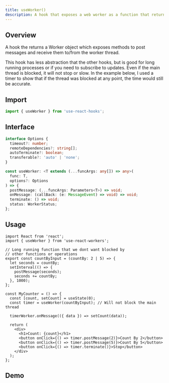 ```yaml
---
title: useWorker()
description: A hook that exposes a web worker as a function that returns a promise
---
```



## Overview

A hook the returns a Worker object which exposes methods to post messages and receive them to/from the worker thread.

This hook has less abstraction that the other hooks, but is good for long running processes or if you need to subscribe to updates.
Even if the main thread is blocked, it will not stop or slow. In the example below, I used a timer to show that if the thread
was blocked at any point, the time would still be accurate.

## Import

```ts
import { useWorker } from 'use-react-hooks';
```

## Interface

```ts
interface Options {
  timeout?: number;
  remoteDependencies?: string[];
  autoTerminate?: boolean;
  transferable?: 'auto' | 'none';
}

const useWorker: <T extends (...funcArgs: any[]) => any>(
  func: T,
  options?: Options
) => {
  postMessage: (...funcArgs: Parameters<T>) => void;
  onMessage: (callBack: (e: MessageEvent) => void) => void;
  terminate: () => void;
  status: WorkerStatus;
};
```

## Usage

```tsx
import React from 'react';
import { useWorker } from 'use-react-workers';

// Long running function that we dont want blocked by
// other functions or operations
export const countByInput = (countBy: 2 | 5) => {
  let seconds = countBy;
  setInterval(() => {
    postMessage(seconds);
    seconds += countBy;
  }, 1000);
};

const MyCounter = () => {
  const [count, setCount] = useState(0);
  const timer = useWorker(countByInput); // Will not block the main thread

  timerWorker.onMessage(({ data }) => setCount(data));

  return (
    <div>
      <h1>Count: {count}</h1>
      <button onClick={() => timer.postMessage(2)}>Count By 2</button>
      <button onClick={() => timer.postMessage(5)}>Count By 5</button>
      <button onClick={() => timer.terminate()}>Stop</button>
    </div>
  );
};
```

## Demo

<UseWorker client:only="react" />
